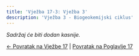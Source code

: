 ```yaml
---
title: 'Vježba 17-3: Vježba 3'
description: 'Vježba 3 - Biogeokemijski ciklus'
---
```


*Sadržaj će biti dodan kasnije.*

[← Povratak na Vježbe 17](../vjezbe-17) | [Povratak na Poglavlje 17](/poglavlje-17/)


